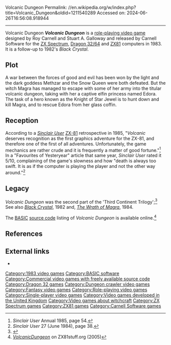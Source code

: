 Volcanic Dungeon
Permalink: //en.wikipedia.org/w/index.php?title=Volcanic_Dungeon&oldid=1211540289
Accessed on: 2024-06-26T16:56:08.918944



------
Volcanic Dungeon
{{Infobox video game
| image = Volcanic Dungeon cover.jpg
| designer = Roy Carnell<br>Stuart A. Galloway
| publisher = Carnell Software<br>[[Mastervision]]
| platforms = [[Dragon 32/64]], [[ZX Spectrum]], [[ZX81]]
| released = [[1983 in video gaming|1983]]
| genre = [[role-playing video game|Role-playing]]
|caption = 
|alt = 
}}
'''''Volcanic Dungeon''''' is a [[role-playing video game]] designed by Roy Carnell and Stuart A. Galloway and released by Carnell Software for the [[ZX Spectrum]], [[Dragon 32/64]] and [[ZX81]] computers in 1983. It is a follow-up to 1982's ''Black Crystal''.

==Plot==
A war between the forces of good and evil has been won by the light and the dark goddess Methzar and the Snow Queen were both defeated. But the witch Magra has managed to escape with some of her army into the titular volcanic dungeon, taking with her a captive elfin princess named Edora. The task of a hero known as the Knight of Star Jewel is to hunt down and kill Magra, and to rescue Edora from her glass coffin.

==Reception==
According to a ''[[Sinclair User]]'' [[ZX-81]] retrospective in 1985, "''Volcanic'' deserves recognition as the first graphics adventure for the ZX-81, and therefore one of the first of all adventures. Unfortunately, the game mechanics are rather crude and it is frequently a matter of good fortune."<ref>''Sinclair User'' Annual 1985, page 54.</ref>  In a "Favourites of Yesteryear" article that same year, ''Sinclair User'' rated it 5/10, complaining of the game's slowness and how "death is always too swift. It is as if the computer is playing  the player and not the other way around."<ref>''Sinclair User'' 27 (June 1984), page 38.</ref>

==Legacy==
''Volcanic Dungeon'' was the second part of the 'Third Continent Trilogy';<ref>{{cite web |title=Third Continent Trilogy |url=https://www.mobygames.com/game-group/third-continent-trilogy |website=Moby Games}}</ref> See also ''[[Black Crystal]]'', 1982 and, ''[[The Wrath of Magra]]'', 1984.

The [[BASIC]] [[source code]] listing of ''Volcanic Dungeon'' is available online.<ref>[http://www.zx81stuff.org.uk/zx81/tape/VolcanicDungeon ''VolcanicDungeon''] on ZX81stuff.org (2005)</ref>

==References==
{{reflist}}

==External links==
*{{WoS game|id=7166}}

[[Category:1983 video games]]
[[Category:BASIC software]]
[[Category:Commercial video games with freely available source code]]
[[Category:Dragon 32 games]]
[[Category:Dungeon crawler video games]]
[[Category:Fantasy video games]]
[[Category:Role-playing video games]]
[[Category:Single-player video games]]
[[Category:Video games developed in the United Kingdom]]
[[Category:Video games about witchcraft]]
[[Category:ZX Spectrum games]]
[[Category:ZX81 games]]
[[Category:Carnell Software games]]